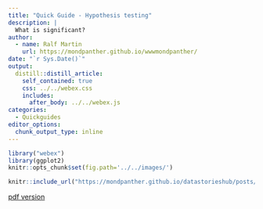 ```yaml
---
title: "Quick Guide - Hypothesis testing"
description: |
  What is significant?
author:
  - name: Ralf Martin
    url: https://mondpanther.github.io/wwwmondpanther/
date: "`r Sys.Date()`"
output:
  distill::distill_article:
    self_contained: true
    css: ../../webex.css
    includes:
      after_body: ../../webex.js
categories:
  - Quickguides
editor_options: 
  chunk_output_type: inline
---
```




```r
library("webex")
library(ggplot2)
knitr::opts_chunk$set(fig.path='../../images/')
```



```r
knitr::include_url("https://mondpanther.github.io/datastorieshub/posts/quickguides/quickguide_ttests/Testing%20Times%20Cheat%20Sheet.html")

```

[pdf version](Testing Times Cheat Sheet.pdf)